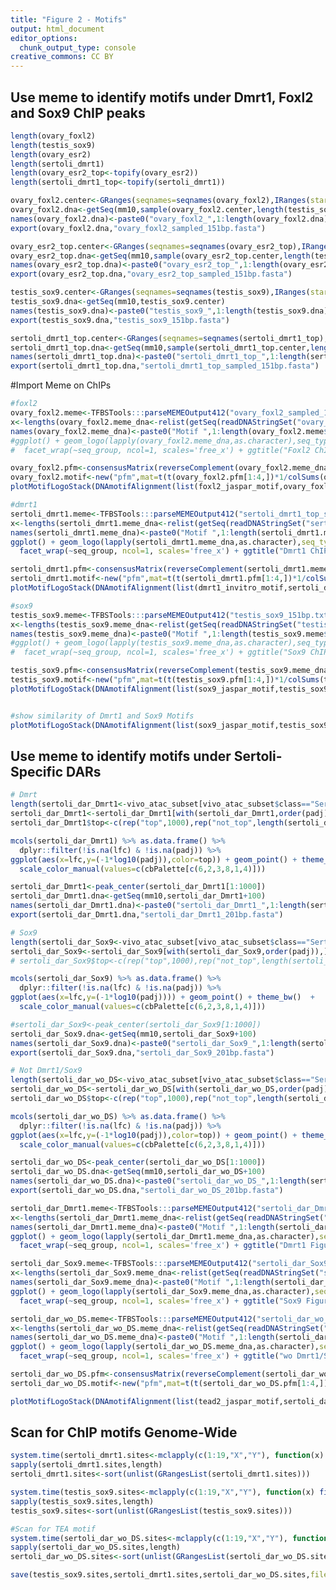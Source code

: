 ```yaml
---
title: "Figure 2 - Motifs"
output: html_document
editor_options: 
  chunk_output_type: console
creative_commons: CC BY
---
```


## Use meme to identify motifs under Dmrt1, Foxl2 and Sox9 ChIP peaks   
```r
length(ovary_foxl2)
length(testis_sox9)
length(ovary_esr2)
length(sertoli_dmrt1)
length(ovary_esr2_top<-topify(ovary_esr2))
length(sertoli_dmrt1_top<-topify(sertoli_dmrt1))

ovary_foxl2.center<-GRanges(seqnames=seqnames(ovary_foxl2),IRanges(start=start(ovary_foxl2)+ovary_foxl2$summit,width=1),strand="*")+75
ovary_foxl2.dna<-getSeq(mm10,sample(ovary_foxl2.center,length(testis_sox9)))
names(ovary_foxl2.dna)<-paste0("ovary_foxl2_",1:length(ovary_foxl2.dna))
export(ovary_foxl2.dna,"ovary_foxl2_sampled_151bp.fasta")

ovary_esr2_top.center<-GRanges(seqnames=seqnames(ovary_esr2_top),IRanges(start=start(ovary_esr2_top)+ovary_esr2_top$summit,width=1),strand="*")+75
ovary_esr2_top.dna<-getSeq(mm10,sample(ovary_esr2_top.center,length(testis_sox9)))
names(ovary_esr2_top.dna)<-paste0("ovary_esr2_top_",1:length(ovary_esr2_top.dna))
export(ovary_esr2_top.dna,"ovary_esr2_top_sampled_151bp.fasta")

testis_sox9.center<-GRanges(seqnames=seqnames(testis_sox9),IRanges(start=start(testis_sox9)+testis_sox9$summit,width=1),strand="*")+75
testis_sox9.dna<-getSeq(mm10,testis_sox9.center)
names(testis_sox9.dna)<-paste0("testis_sox9_",1:length(testis_sox9.dna))
export(testis_sox9.dna,"testis_sox9_151bp.fasta")

sertoli_dmrt1_top.center<-GRanges(seqnames=seqnames(sertoli_dmrt1_top),IRanges(start=start(sertoli_dmrt1_top)+sertoli_dmrt1_top$summit,width=1),strand="*")+75
sertoli_dmrt1_top.dna<-getSeq(mm10,sample(sertoli_dmrt1_top.center,length(testis_sox9)))
names(sertoli_dmrt1_top.dna)<-paste0("sertoli_dmrt1_top_",1:length(sertoli_dmrt1_top.dna))
export(sertoli_dmrt1_top.dna,"sertoli_dmrt1_top_sampled_151bp.fasta")

```

#Import Meme on ChIPs  
```r



#foxl2
ovary_foxl2.meme<-TFBSTools:::parseMEMEOutput412("ovary_foxl2_sampled_151bp.txt")
x<-lengths(ovary_foxl2.meme_dna<-relist(getSeq(readDNAStringSet("ovary_foxl2_sampled_151bp.fasta"),unlist(ovary_foxl2.meme$motifList)),ovary_foxl2.meme$motifList))
names(ovary_foxl2.meme_dna)<-paste0("Motif ",1:length(ovary_foxl2.meme$motifList),", p-value: ",ovary_foxl2.meme$motifEvalues," ( ",x," sites )")
#ggplot() + geom_logo(lapply(ovary_foxl2.meme_dna,as.character),seq_type='dna') + theme_logo() +
#  facet_wrap(~seq_group, ncol=1, scales='free_x') + ggtitle("Foxl2 ChIP Peaks")

ovary_foxl2.pfm<-consensusMatrix(reverseComplement(ovary_foxl2.meme_dna[[1]]))
ovary_foxl2.motif<-new("pfm",mat=t(t(ovary_foxl2.pfm[1:4,])*1/colSums(ovary_foxl2.pfm[1:4,])), name="Ovary FOXL2 Motif")
plotMotifLogoStack(DNAmotifAlignment(list(foxl2_jaspar_motif,ovary_foxl2.motif),revcomp=c(F,F)))

#dmrt1
sertoli_dmrt1.meme<-TFBSTools:::parseMEMEOutput412("sertoli_dmrt1_top_sampled_151bp.txt")
x<-lengths(sertoli_dmrt1.meme_dna<-relist(getSeq(readDNAStringSet("sertoli_dmrt1_top_sampled_151bp.fasta"),unlist(sertoli_dmrt1.meme$motifList)),sertoli_dmrt1.meme$motifList))
names(sertoli_dmrt1.meme_dna)<-paste0("Motif ",1:length(sertoli_dmrt1.meme$motifList),", p-value: ",sertoli_dmrt1.meme$motifEvalues," ( ",x," sites )")
ggplot() + geom_logo(lapply(sertoli_dmrt1.meme_dna,as.character),seq_type='dna') + theme_logo() +
  facet_wrap(~seq_group, ncol=1, scales='free_x') + ggtitle("Dmrt1 ChIP Peaks")

sertoli_dmrt1.pfm<-consensusMatrix(reverseComplement(sertoli_dmrt1.meme_dna[[1]]))
sertoli_dmrt1.motif<-new("pfm",mat=t(t(sertoli_dmrt1.pfm[1:4,])*1/colSums(sertoli_dmrt1.pfm[1:4,])), name="Sertoli Dmrt1 Motif")
plotMotifLogoStack(DNAmotifAlignment(list(dmrt1_invitro_motif,sertoli_dmrt1.motif),revcomp=c(F,F)))

#sox9
testis_sox9.meme<-TFBSTools:::parseMEMEOutput412("testis_sox9_151bp.txt")
x<-lengths(testis_sox9.meme_dna<-relist(getSeq(readDNAStringSet("testis_sox9_151bp.fasta"),unlist(testis_sox9.meme$motifList)),testis_sox9.meme$motifList))
names(testis_sox9.meme_dna)<-paste0("Motif ",1:length(testis_sox9.meme$motifList),", p-value: ",testis_sox9.meme$motifEvalues," ( ",x," sites )")
#ggplot() + geom_logo(lapply(testis_sox9.meme_dna,as.character),seq_type='dna') + theme_logo() +
#  facet_wrap(~seq_group, ncol=1, scales='free_x') + ggtitle("Sox9 ChIP Peaks")

testis_sox9.pfm<-consensusMatrix(reverseComplement(testis_sox9.meme_dna[[1]]))
testis_sox9.motif<-new("pfm",mat=t(t(testis_sox9.pfm[1:4,])*1/colSums(testis_sox9.pfm[1:4,])), name="Testis Sox9 Motif")
plotMotifLogoStack(DNAmotifAlignment(list(sox9_jaspar_motif,testis_sox9.motif),revcomp=c(F,F)))


#show similarity of Dmrt1 and Sox9 Motifs
plotMotifLogoStack(DNAmotifAlignment(list(sox9_jaspar_motif,testis_sox9.motif,dmrt1_invitro_motif,sertoli_dmrt1.motif),revcomp=c(F,F,F,F)))

```




## Use meme to identify motifs under Sertoli-Specific DARs   
```r

# Dmrt
length(sertoli_dar_Dmrt1<-vivo_atac_subset[vivo_atac_subset$class=="Sertoli" & vivo_atac_subset$peak =="D"])
sertoli_dar_Dmrt1<-sertoli_dar_Dmrt1[with(sertoli_dar_Dmrt1,order(padj)),]
sertoli_dar_Dmrt1$top<-c(rep("top",1000),rep("not_top",length(sertoli_dar_Dmrt1)-1000))

mcols(sertoli_dar_Dmrt1) %>% as.data.frame() %>% 
  dplyr::filter(!is.na(lfc) & !is.na(padj)) %>% 
ggplot(aes(x=lfc,y=(-1*log10(padj)),color=top)) + geom_point() + theme_bw()  + 
  scale_color_manual(values=c(cbPalette[c(6,2,3,8,1,4)]))

sertoli_dar_Dmrt1<-peak_center(sertoli_dar_Dmrt1[1:1000])
sertoli_dar_Dmrt1.dna<-getSeq(mm10,sertoli_dar_Dmrt1+100)
names(sertoli_dar_Dmrt1.dna)<-paste0("sertoli_dar_Dmrt1_",1:length(sertoli_dar_Dmrt1.dna))
export(sertoli_dar_Dmrt1.dna,"sertoli_dar_Dmrt1_201bp.fasta")

# Sox9
length(sertoli_dar_Sox9<-vivo_atac_subset[vivo_atac_subset$class=="Sertoli" & vivo_atac_subset$peak =="S"])
sertoli_dar_Sox9<-sertoli_dar_Sox9[with(sertoli_dar_Sox9,order(padj)),]
# sertoli_dar_Sox9$top<-c(rep("top",1000),rep("not_top",length(sertoli_dar_Sox9)-1000))

mcols(sertoli_dar_Sox9) %>% as.data.frame() %>% 
  dplyr::filter(!is.na(lfc) & !is.na(padj)) %>% 
ggplot(aes(x=lfc,y=(-1*log10(padj)))) + geom_point() + theme_bw()  + 
  scale_color_manual(values=c(cbPalette[c(6,2,3,8,1,4)]))

#sertoli_dar_Sox9<-peak_center(sertoli_dar_Sox9[1:1000])
sertoli_dar_Sox9.dna<-getSeq(mm10,sertoli_dar_Sox9+100)
names(sertoli_dar_Sox9.dna)<-paste0("sertoli_dar_Sox9_",1:length(sertoli_dar_Sox9.dna))
export(sertoli_dar_Sox9.dna,"sertoli_dar_Sox9_201bp.fasta")

# Not Dmrt1/Sox9
length(sertoli_dar_wo_DS<-vivo_atac_subset[vivo_atac_subset$class=="Sertoli" & vivo_atac_subset$peak =="N"])
sertoli_dar_wo_DS<-sertoli_dar_wo_DS[with(sertoli_dar_wo_DS,order(padj)),]
sertoli_dar_wo_DS$top<-c(rep("top",1000),rep("not_top",length(sertoli_dar_wo_DS)-1000))

mcols(sertoli_dar_wo_DS) %>% as.data.frame() %>% 
  dplyr::filter(!is.na(lfc) & !is.na(padj)) %>% 
ggplot(aes(x=lfc,y=(-1*log10(padj)),color=top)) + geom_point() + theme_bw()  + 
  scale_color_manual(values=c(cbPalette[c(6,2,3,8,1,4)]))

sertoli_dar_wo_DS<-peak_center(sertoli_dar_wo_DS[1:1000])
sertoli_dar_wo_DS.dna<-getSeq(mm10,sertoli_dar_wo_DS+100)
names(sertoli_dar_wo_DS.dna)<-paste0("sertoli_dar_wo_DS_",1:length(sertoli_dar_wo_DS.dna))
export(sertoli_dar_wo_DS.dna,"sertoli_dar_wo_DS_201bp.fasta")


```

```r
sertoli_dar_Dmrt1.meme<-TFBSTools:::parseMEMEOutput412("sertoli_dar_Dmrt1_201bp.txt")
x<-lengths(sertoli_dar_Dmrt1.meme_dna<-relist(getSeq(readDNAStringSet("sertoli_dar_Dmrt1_201bp.fasta"),unlist(sertoli_dar_Dmrt1.meme$motifList)),sertoli_dar_Dmrt1.meme$motifList))
names(sertoli_dar_Dmrt1.meme_dna)<-paste0("Motif ",1:length(sertoli_dar_Dmrt1.meme$motifList),", p-value: ",sertoli_dar_Dmrt1.meme$motifEvalues," ( ",x," sites )")
ggplot() + geom_logo(lapply(sertoli_dar_Dmrt1.meme_dna,as.character),seq_type='dna') + theme_logo() +
  facet_wrap(~seq_group, ncol=1, scales='free_x') + ggtitle("Dmrt1 Figure ")

sertoli_dar_Sox9.meme<-TFBSTools:::parseMEMEOutput412("sertoli_dar_Sox9_201bp.txt")
x<-lengths(sertoli_dar_Sox9.meme_dna<-relist(getSeq(readDNAStringSet("sertoli_dar_Sox9_201bp.fasta"),unlist(sertoli_dar_Sox9.meme$motifList)),sertoli_dar_Sox9.meme$motifList))
names(sertoli_dar_Sox9.meme_dna)<-paste0("Motif ",1:length(sertoli_dar_Sox9.meme$motifList),", p-value: ",sertoli_dar_Sox9.meme$motifEvalues," ( ",x," sites )")
ggplot() + geom_logo(lapply(sertoli_dar_Sox9.meme_dna,as.character),seq_type='dna') + theme_logo() +
  facet_wrap(~seq_group, ncol=1, scales='free_x') + ggtitle("Sox9 Figure ")

sertoli_dar_wo_DS.meme<-TFBSTools:::parseMEMEOutput412("sertoli_dar_wo_DS_201bp.txt")
x<-lengths(sertoli_dar_wo_DS.meme_dna<-relist(getSeq(readDNAStringSet("sertoli_dar_wo_DS_201bp.fasta"),unlist(sertoli_dar_wo_DS.meme$motifList)),sertoli_dar_wo_DS.meme$motifList))
names(sertoli_dar_wo_DS.meme_dna)<-paste0("Motif ",1:length(sertoli_dar_wo_DS.meme$motifList),", p-value: ",sertoli_dar_wo_DS.meme$motifEvalues," ( ",x," sites )")
ggplot() + geom_logo(lapply(sertoli_dar_wo_DS.meme_dna,as.character),seq_type='dna') + theme_logo() +
  facet_wrap(~seq_group, ncol=1, scales='free_x') + ggtitle("wo Dmrt1/Sox9 binding")

sertoli_dar_wo_DS.pfm<-consensusMatrix(reverseComplement(sertoli_dar_wo_DS.meme_dna[[3]]))
sertoli_dar_wo_DS.motif<-new("pfm",mat=t(t(sertoli_dar_wo_DS.pfm[1:4,])*1/colSums(sertoli_dar_wo_DS.pfm[1:4,])), name="sertoli_dar_wo_DS")

plotMotifLogoStack(DNAmotifAlignment(list(tead2_jaspar_motif,sertoli_dar_wo_DS.motif),revcomp=c(F,F)))

```


## Scan for ChIP motifs Genome-Wide
```r

system.time(sertoli_dmrt1.sites<-mclapply(c(1:19,"X","Y"), function(x) find_sites(x,pfm=sertoli_dmrt1.pfm[1:4,],score="85%")))
sapply(sertoli_dmrt1.sites,length)
sertoli_dmrt1.sites<-sort(unlist(GRangesList(sertoli_dmrt1.sites)))

system.time(testis_sox9.sites<-mclapply(c(1:19,"X","Y"), function(x) find_sites(x,pfm=testis_sox9.pfm[1:4,],score="85%")))
sapply(testis_sox9.sites,length)
testis_sox9.sites<-sort(unlist(GRangesList(testis_sox9.sites)))

#Scan for TEA motif
system.time(sertoli_dar_wo_DS.sites<-mclapply(c(1:19,"X","Y"), function(x) find_sites(x,pfm=sertoli_dar_wo_DS.pfm[1:4,],score="90%")))
sapply(sertoli_dar_wo_DS.sites,length)
sertoli_dar_wo_DS.sites<-sort(unlist(GRangesList(sertoli_dar_wo_DS.sites)))

save(testis_sox9.sites,sertoli_dmrt1.sites,sertoli_dar_wo_DS.sites,file="genome_wide_motifs.rdata")
```




